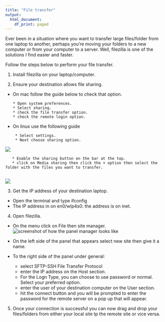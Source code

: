 ```yaml
---
title: "File transfer"
output:
  html_document:
    df_print: paged
---
```


Ever been in a situation where you want to transfer large files/folder from one laptop to another, perhaps you're moving your folders to a new computer or from your computer to a server. Well, filezilla is one of the solutions I find easier and faster. 

Follow the steps below to perform your file transfer. 

1. Install filezilla on your laptop/computer. 

2. Ensure your destination allows file sharing. 
- On mac follow the guide below to check that option.  

      * Open system preferences.    
      * Select sharing.    
      * check the file transfer option.  
      * check the remote login option. 

- On linux use the following guide  

       * Select settings.  
       * Next choose sharing option.  
       
 ![](www/sharing_linux.png)
 
       * Enable the sharing button on the bar at the top.  
       * click on Media sharing then click the + option then select the folder with the files you want to transfer.  
       
 ![](www/sharing_linux2.png)     


3. Get the IP address of your destination laptop. 
* Open the terminal and type ifconfig
* The IP address in on en0/wlp4s0: the address is on inet.  

4. Open filezilla.  
* On the menu click on File then site manager. 
![screenshot of how the panel manager looks like](www/site_manager.png)
* On the left side of the panel that appears select new site then give it a name. 
* To the right side of the panel under general:   

    - select SFTP-SSH File Transfer Protocol   
    - enter the IP address on the Host section.  
    - For the Logn Type, you can choose to use password or normal. Select your preferred option.  
    - enter the user of your destination computer on the User section. 
    - hit the connect button and you will be prompted to enter the password for the remote server on a pop up that will appear.  
    
    
5. Once your connection is successful you can now drag and drop your files/folders from either your local site tp the remote site or vice versa.  


